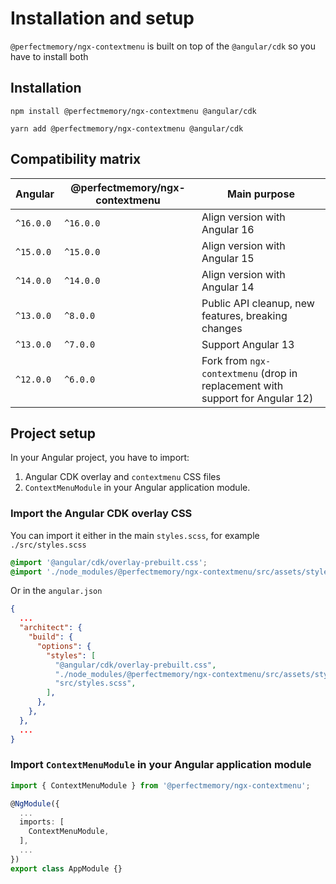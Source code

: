 
<Meta title="Context Menu/Installation and setup" />

# Installation and setup

`@perfectmemory/ngx-contextmenu` is built on top of the `@angular/cdk` so you have to install both

## Installation

```shell
npm install @perfectmemory/ngx-contextmenu @angular/cdk
```

```shell
yarn add @perfectmemory/ngx-contextmenu @angular/cdk
```

## Compatibility matrix

| Angular   | @perfectmemory/ngx-contextmenu | Main purpose                                                                  |
| --------- | ------------------------------ | ----------------------------------------------------------------------------- |
| `^16.0.0` | `^16.0.0`                      | Align version with Angular 16                                                 |
| `^15.0.0` | `^15.0.0`                      | Align version with Angular 15                                                 |
| `^14.0.0` | `^14.0.0`                      | Align version with Angular 14                                                 |
| `^13.0.0` | `^8.0.0`                       | Public API cleanup, new features, breaking changes                            |
| `^13.0.0` | `^7.0.0`                       | Support Angular 13                                                            |
| `^12.0.0` | `^6.0.0`                       | Fork from `ngx-contextmenu` (drop in replacement with support for Angular 12) |

## Project setup

In your Angular project, you have to import:

1. Angular CDK overlay and `contextmenu` CSS files
2. `ContextMenuModule` in your Angular application module.

### Import the Angular CDK overlay CSS

You can import it either in the main `styles.scss`, for example `./src/styles.scss`

```css
@import '@angular/cdk/overlay-prebuilt.css';
@import './node_modules/@perfectmemory/ngx-contextmenu/src/assets/stylesheets/base.scss';
```

Or in the `angular.json`

```json
{
  ...
  "architect": {
    "build": {
      "options": {
        "styles": [
          "@angular/cdk/overlay-prebuilt.css",
          "./node_modules/@perfectmemory/ngx-contextmenu/src/assets/stylesheets/base.scss",
          "src/styles.scss",
        ],
      },
    },
  },
  ...
}

```

### Import `ContextMenuModule` in your Angular application module

```ts
import { ContextMenuModule } from '@perfectmemory/ngx-contextmenu';

@NgModule({
  ...
  imports: [
    ContextMenuModule,
  ],
  ...
})
export class AppModule {}
```

